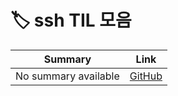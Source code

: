 
# 🏷️ ssh TIL 모음

<LabelIcons />

| Summary | Link |
|---------|------|
| No summary available | [GitHub](https://github.com/MinHyeok-lee1/TIL/blob/main/2025/07/06-issueBashSsh.md) |
